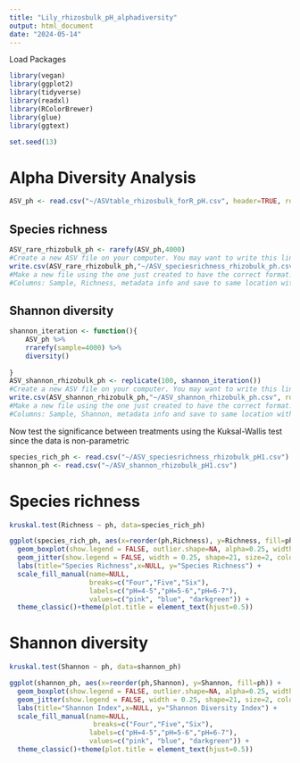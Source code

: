 ---
title: "Lily_rhizosbulk_pH_alphadiversity"
output: html_document
date: "2024-05-14"
---

Load Packages
```{r}
library(vegan)
library(ggplot2)
library(tidyverse)
library(readxl)
library(RColorBrewer)
library(glue)
library(ggtext)

set.seed(13)
```

# Alpha Diversity Analysis
```{r}
ASV_ph <- read.csv("~/ASVtable_rhizosbulk_forR_pH.csv", header=TRUE, row.names=1)
```

## Species richness
```{r}
ASV_rare_rhizobulk_ph <- rarefy(ASV_ph,4000)
#Create a new ASV file on your computer. You may want to write this link different depending on where you want the file to end up
write.csv(ASV_rare_rhizobulk_ph,"~/ASV_speciesrichness_rhizobulk_ph.csv", row.names=TRUE)
#Make a new file using the one just created to have the correct format. 
#Columns: Sample, Richness, metadata info and save to same location with a new name (add 1 to the end)
```

## Shannon diversity
```{r}
shannon_iteration <- function(){
    ASV_ph %>%
    rrarefy(sample=4000) %>%
    diversity()
  
}
ASV_shannon_rhizobulk_ph <- replicate(100, shannon_iteration())
#Create a new ASV file on your computer. You may want to write this link different depending on where you want the file to end up
write.csv(ASV_shannon_rhizobulk_ph,"~/ASV_shannon_rhizobulk_ph.csv", row.names=TRUE)
#Make a new file using the one just created to have the correct format. 
#Columns: Sample, Shannon, metadata info and save to same location with a new name (add 1 to the end)
```

Now test the significance between treatments using the Kuksal-Wallis test since the data is non-parametric
```{r}
species_rich_ph <- read.csv("~/ASV_speciesrichness_rhizobulk_pH1.csv")
shannon_ph <- read.csv("~/ASV_shannon_rhizobulk_pH1.csv")
```

# Species richness
```{r}
kruskal.test(Richness ~ ph, data=species_rich_ph)
```
```{r}
ggplot(species_rich_ph, aes(x=reorder(ph,Richness), y=Richness, fill=ph)) + 
  geom_boxplot(show.legend = FALSE, outlier.shape=NA, alpha=0.25, width=0.6, coef=0) +
  geom_jitter(show.legend = FALSE, width = 0.25, shape=21, size=2, color="black") +
  labs(title="Species Richness",x=NULL, y="Species Richness") + 
  scale_fill_manual(name=NULL, 
                    breaks=c("Four","Five","Six"),
                    labels=c("pH=4-5","pH=5-6","pH=6-7"),
                    values=c("pink", "blue", "darkgreen")) +
  theme_classic()+theme(plot.title = element_text(hjust=0.5))
```

# Shannon diversity
```{r}
kruskal.test(Shannon ~ ph, data=shannon_ph)
```
```{r}
ggplot(shannon_ph, aes(x=reorder(ph,Shannon), y=Shannon, fill=ph)) + 
  geom_boxplot(show.legend = FALSE, outlier.shape=NA, alpha=0.25, width=0.6, coef=0) +
  geom_jitter(show.legend = FALSE, width = 0.25, shape=21, size=2, color="black") +
  labs(title="Shannon Index",x=NULL, y="Shannon Diversity Index") + 
  scale_fill_manual(name=NULL, 
                     breaks=c("Four","Five","Six"),
                    labels=c("pH=4-5","pH=5-6","pH=6-7"),
                    values=c("pink", "blue", "darkgreen")) +
  theme_classic()+theme(plot.title = element_text(hjust=0.5))
```
